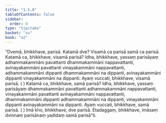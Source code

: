 ```yaml
---
title: "1.5.8"
tableOfContents: false
sidebar:
  order: 9
type: "tipitaka"
basket: "su"
book: "a2"
---
```



<DynamicBreadcrumb />

<Division number="50" book="a2" bookNo="15" page="74">

<Paragraph number="120" book="a2">
“Dvemā, bhikkhave, parisā. Katamā dve? Visamā ca parisā samā ca parisā. Katamā ca, bhikkhave, visamā parisā? Idha, bhikkhave, yassaṃ parisāyaṃ adhammakammāni pavattanti dhammakammāni nappavattanti, avinayakammāni pavattanti vinayakammāni nappavattanti, adhammakammāni dippanti dhammakammāni na dippanti, avinayakammāni dippanti vinayakammāni na dippanti. Ayaṃ vuccati, bhikkhave, visamā parisā. ( )
</Paragraph>

<Paragraph number="121" book="a2">
Katamā ca, bhikkhave, samā parisā? Idha, bhikkhave, yassaṃ parisāyaṃ dhammakammāni pavattanti adhammakammāni nappavattanti, vinayakammāni pavattanti avinayakammāni nappavattanti, dhammakammāni dippanti adhammakammāni na dippanti, vinayakammāni dippanti avinayakammāni na dippanti. Ayaṃ vuccati, bhikkhave, samā parisā. ( ) Imā kho, bhikkhave, dve parisā. Etadaggaṃ, bhikkhave, imāsaṃ dvinnaṃ parisānaṃ yadidaṃ samā parisā”ti.
</Paragraph>
</Division>